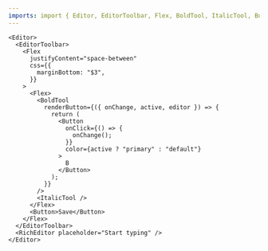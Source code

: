 ```yaml
---
imports: import { Editor, EditorToolbar, Flex, BoldTool, ItalicTool, Button, RichEditor } from "@sparrowengg/twigs-react";
---
```


```tsx live play=editor-toolbar-custom
<Editor>
  <EditorToolbar>
    <Flex
      justifyContent="space-between"
      css={{
        marginBottom: "$3",
      }}
    >
      <Flex>
        <BoldTool
          renderButton={({ onChange, active, editor }) => {
            return (
              <Button
                onClick={() => {
                  onChange();
                }}
                color={active ? "primary" : "default"}
              >
                B
              </Button>
            );
          }}
        />
        <ItalicTool />
      </Flex>
      <Button>Save</Button>
    </Flex>
  </EditorToolbar>
  <RichEditor placeholder="Start typing" />
</Editor>
```
